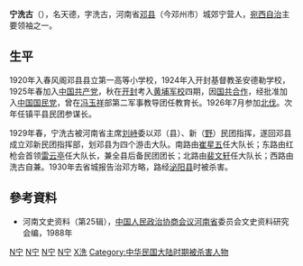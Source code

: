 {{Expand|time=2015-02-11T18:33:34+00:00}}
{{Onesource|time=2015-02-11T18:33:34+00:00}}

'''宁洗古'''（{{bd|1906年||1930年|catIdx=N,宁}}），名天德，字洗古，河南省[[邓县|邓县]]（今邓州市）城郊宁营人，[[宛西自治|宛西自治]]主要领袖之一。

== 生平 ==

1920年入春风阁邓县县立第一高等小学校，1924年入开封基督教圣安德勒学校，1925年春加入[[中国共产党|中国共产党]]，秋在[[开封|开封]]考入[[黄埔军校|黄埔军校]]四期，因[[国共合作|国共合作]]，经批准加入[[中国国民党|中国国民党]]，曾在[[冯玉祥|冯玉祥]]部第二军事教导团任教育长。1926年7月参加[[北伐|北伐]]。次年任镇平县民团参谋长。

1929年春，宁洗古被河南省主席[[刘峙|刘峙]]委以邓（县）、新（[[新野|野]]）民团指挥，遂回邓县成立邓新民团指挥部，划邓县为四个游击大队。南路由[[崔星五|崔星五]]任大队长；东路由红枪会首领[[雷云亭|雷云亭]]任大队长，兼全县后备民团团长；北路由[[裴文轩|裴文轩]]任大队长；西路由洗古自兼。1930年去省城报告治邓方略，路经[[泌阳县|泌阳县]]时被杀害。

==參考資料==
*河南文史资料（第25辑），[[中国人民政治协商会议|中国人民政治协商会议]][[河南省|河南省]]委员会文史资料研究会编，1988年
{{宛西自治四首领}}

[[Category:中華民國大陸時期政治人物|N宁]]
[[Category:邓州人|N宁]]
[[Category:黄埔军校第四期|N宁]]
[[Category:中国共产党党员_(1925年入党)|N宁]]
[[Category:宁姓|X洗]]
[[Category:中华民国大陆时期被杀害人物|Category:中华民国大陆时期被杀害人物]]